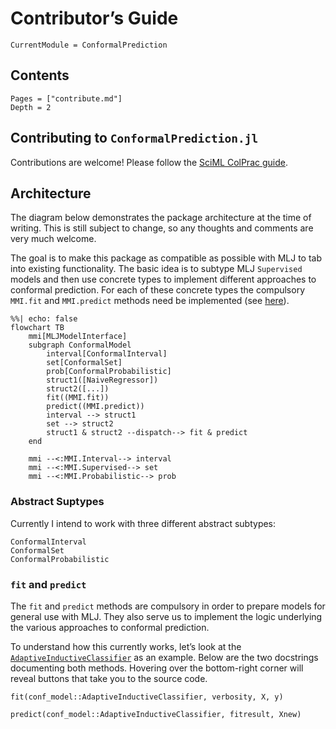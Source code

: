 # Contributor's Guide

```@meta
CurrentModule = ConformalPrediction
```

## Contents

```@contents
Pages = ["contribute.md"]
Depth = 2
```

## Contributing to `ConformalPrediction.jl`

Contributions are welcome! Please follow the [SciML ColPrac guide](https://github.com/SciML/ColPrac).

## Architecture

The diagram below demonstrates the package architecture at the time of writing. This is still subject to change, so any thoughts and comments are very much welcome. 

The goal is to make this package as compatible as possible with MLJ to tab into existing functionality. The basic idea is to subtype MLJ `Supervised` models and then use concrete types to implement different approaches to conformal prediction. For each of these concrete types the compulsory `MMI.fit` and `MMI.predict` methods need be implemented (see [here](https://alan-turing-institute.github.io/MLJ.jl/v0.18/adding_models_for_general_use/#Supervised-models)). 

```mermaid
%%| echo: false
flowchart TB
    mmi[MLJModelInterface]
    subgraph ConformalModel
        interval[ConformalInterval]
        set[ConformalSet]
        prob[ConformalProbabilistic]
        struct1([NaiveRegressor])
        struct2([...])
        fit((MMI.fit))
        predict((MMI.predict))
        interval --> struct1
        set --> struct2
        struct1 & struct2 --dispatch--> fit & predict
    end
    
    mmi --<:MMI.Interval--> interval
    mmi --<:MMI.Supervised--> set
    mmi --<:MMI.Probabilistic--> prob
```

### Abstract Suptypes

Currently I intend to work with three different abstract subtypes: 

```@docs
ConformalInterval
ConformalSet
ConformalProbabilistic
```

### `fit` and `predict`

The `fit` and `predict` methods are compulsory in order to prepare models for general use with MLJ. They also serve us to implement the logic underlying the various approaches to conformal prediction. 

To understand how this currently works, let's look at the [`AdaptiveInductiveClassifier`](@ref) as an example. Below are the two docstrings documenting both methods. Hovering over the bottom-right corner will reveal buttons that take you to the source code.

```@docs
fit(conf_model::AdaptiveInductiveClassifier, verbosity, X, y)
```

```@docs
predict(conf_model::AdaptiveInductiveClassifier, fitresult, Xnew)
```




